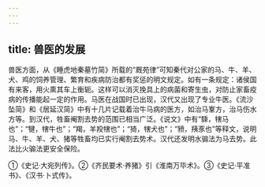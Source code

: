 ```yaml
---
---
---
```

title: 兽医的发展
---



兽医方面，从《睡虎地秦墓竹简》所载的“厩苑律”可知秦代对公家的马、牛、羊、犬、鸡的饲养管理、繁育和疾病防治都有奖惩的明文规定。如有一条规定：诸侯国有来客，用火熏其车上衡轭。这样可以消灭挽具上的病菌和寄生虫，对防止家畜疫病的传播能起一定的作用。马医在战国时已出现，汉代又出现了专业牛医。《流沙坠简》和《居延汉简》中有十几片记载着治牛马病的医方，如治马鞌方，治马伤水方等。到汉代，牲畜阉割去势的范围已相当广泛。《说文》中有“騬，犗马也”；“犍，犗牛也”；“羯，羊羖犗也”；“猗，犗犬也”；“豮，羠豕也”等释文，说明马、牛、羊、犬、猪等牲畜均已实行阉割去势术。汉代还发明水骟法为马去势。此法比火骟法更安全保险。

①《史记·大宛列传》。②《齐民要术·养猪》引《淮南万毕术》。③《史记·平准书》、《汉书·卜式传》。